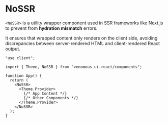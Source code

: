 
<Meta title="components/NoSSR/NoSSR" />

# NoSSR

`<NoSSR>` is a utility wrapper component used in SSR frameworks like Next.js to prevent from **hydration mismatch** errors.

It ensures that wrapped content only renders on the client side, avoiding discrepancies between server-rendered HTML and client-rendered React output.

```tsx
"use client";

import { Theme, NoSSR } from "venomous-ui-react/components";

function App() {
  return (
    <NoSSR>
      <Theme.Provider>
        {/* App Content */}
        {/* Other Components */}
      </Theme.Provider>
    </NoSSR>
  );
}
```
